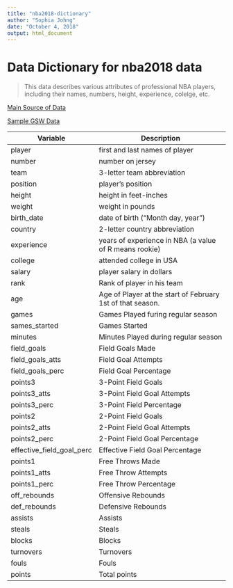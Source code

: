 ```yaml
---
title: "nba2018-dictionary"
author: "Sophia Johng"
date: "October 4, 2018"
output: html_document
---
```


# Data Dictionary for nba2018 data 

> This data describes various attributes of professional NBA players, including their names, numbers, height, experience, colelge, etc. 

[Main Source of Data](www.basketball-reference.com)

[Sample GSW Data](https://www.basketball-reference.com/teams/GSW/2018.html)

Variable | Description
---|---
player| first and last names of player
number| number on jersey
team| 3-letter team abbreviation
position| player's position
height| height in feet-inches
weight| weight in pounds
birth_date| date of birth ("Month day, year")
country| 2-letter country abbreviation
experience| years of experience in NBA (a value of R means rookie)
college| attended college in USA
salary| player salary in dollars
rank| Rank of player in his team
age| Age of Player at the start of February 1st of that season.
games| Games Played furing regular season
sames_started| Games Started
minutes| Minutes Played during regular season
field_goals| Field Goals Made
field_goals_atts| Field Goal Attempts
field_goals_perc| Field Goal Percentage
points3| 3-Point Field Goals
points3_atts| 3-Point Field Goal Attempts
points3_perc| 3-Point Field Percentage
points2| 2-Point Field Goals
points2_atts| 2-Point Field Goal Attempts
points2_perc| 2-Point Field Goal Percentage
effective_field_goal_perc| Effective Field Goal Percentage
points1| Free Throws Made
points1_atts| Free Throw Attempts
points1_perc| Free Throw Percentage
off_rebounds| Offensive Rebounds
def_rebounds| Defensive Rebounds
assists| Assists
steals| Steals
blocks| Blocks
turnovers| Turnovers
fouls| Fouls
points| Total points